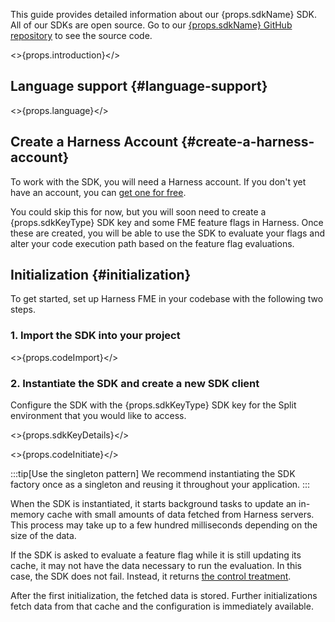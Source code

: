 This guide provides detailed information about our {props.sdkName} SDK. All of our SDKs are open source. Go to our <a href="{props.repo}">{props.sdkName} GitHub repository</a> to see the source code.

<>{props.introduction}</>

## Language support {#language-support}

<>{props.language}</>

## Create a Harness Account {#create-a-harness-account}

To work with the SDK, you will need a Harness account. If you don't yet have an account, you can [get one for free](https://app.harness.io/auth/#/signup?utm_source=harness_hdh_fme).

You could skip this for now, but you will soon need to create a {props.sdkKeyType} SDK key and some FME feature flags in Harness. Once these are created, you will be able to use the SDK to evaluate your flags and alter your code execution path based on the feature flag evaluations.

## Initialization {#initialization}

To get started, set up Harness FME in your codebase with the following two steps.

### 1. Import the SDK into your project

<>{props.codeImport}</>

### 2. Instantiate the SDK and create a new SDK client

Configure the SDK with the {props.sdkKeyType} SDK key for the Split environment that you would like to access.

<>{props.sdkKeyDetails}</>

<>{props.codeInitiate}</>

:::tip[Use the singleton pattern]
We recommend instantiating the SDK factory once as a singleton and reusing it throughout your application.
:::

When the SDK is instantiated, it starts background tasks to update an in-memory cache with small amounts of data fetched from Harness servers. This process may take up to a few hundred milliseconds depending on the size of the data. 

If the SDK is asked to evaluate a feature flag while it is still updating its cache, it may not have the data necessary to run the evaluation. In this case, the SDK does not fail. Instead, it returns [the control treatment](https://help.split.io/hc/en-us/articles/360020528072-Control-treatment).

After the first initialization, the fetched data is stored. Further initializations fetch data from that cache and the configuration is immediately available.